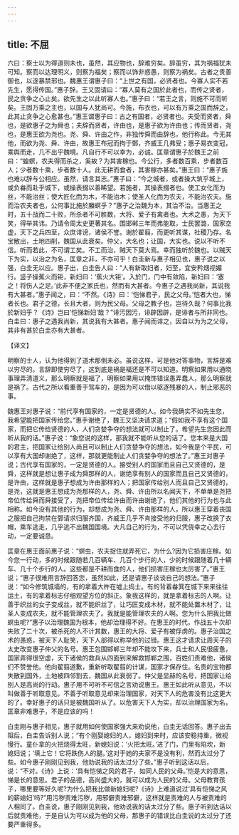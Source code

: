 ```yaml
---
---
---
```

title: 不屈
---



六曰：察士以为得道则未也，虽然，其应物也，辞难穷矣。辞虽穷，其为祸福犹未可知。察而以达理明义，则察为福矣；察而以饰非惑愚，则察为祸矣。古者之贵善御也，以逐暴禁邪也。魏惠王谓惠子曰：“上世之有国，必贤者也。今寡人实不若先生，愿得传国。”惠子辞。王又固请曰：“寡人莫有之国於此者也，而传之贤者，民之贪争之心止矣。欲先生之以此听寡人也。”惠子曰：“若王之言，则施不可而听矣。王固万乘之主也，以国与人犹尚可。今施，布衣也，可以有万乘之国而辞之，此其止贪争之心愈甚也。”惠王谓惠子曰：古之有国者，必贤者也。夫受而贤者，舜也，是欲惠子之为舜也；夫辞而贤者，许由也，是惠子欲为许由也；传而贤者，尧也，是惠王欲为尧也。尧、舜、许由之作，非独传舜而由辞也，他行称此。今无其他，而欲为尧、舜、许由，故惠王布冠而拘于鄄，齐威王几弗受；惠子易衣变冠，乘舆而走，几不出乎魏境。凡自行不可以幸为，必诚。匡章谓惠子於魏王之前曰：“蝗螟，农夫得而杀之，奚故？为其害稼也。今公行，多者数百乘，步者数百人；少者数十乘，步者数十人。此无耕而食者，其害稼亦甚矣。”惠王曰：“惠子施也难以辞与公相应。虽然，请言其志。”惠子曰：“今之城者，或者操大筑乎城上，或负畚而赴乎城下，或操表掇以善睎望。若施者，其操表掇者也。使工女化而为丝，不能治丝；使大匠化而为木，不能治木；使圣人化而为农夫，不能治农夫。施而治农夫者也，公何事比施於螣螟乎？”惠子之治魏为本，其治不治。当惠王之时，五十战而二十败，所杀者不可胜数，大将、爱子有禽者也。大术之愚，为天下笑，得举其讳。乃请令周太史更著其名。围邯郸三年而弗能取，士民罢潞，国家空虚，天下之兵四至，众庶诽谤，诸侯不誉。谢於翟翦，而更听其谋，社稷乃存。名宝散出，土地四削，魏国从此衰矣。仲父，大名也；让国，大实也。说以不听不信。听而若此，不可谓工矣。不工而治，贼天下莫大焉。幸而独听於魏也。以贼天下为实，以治之为名，匡章之非，不亦可乎！白圭新与惠子相见也，惠子说之以强，白圭无以应。惠子出，白圭告人曰：“人有新取妇者，妇至，宜安矜烟视媚行。竖子操蕉火而钜，新妇曰：‘蕉火大钜’。入於门，门中有敛陷，新妇曰：‘塞之！将伤人之足。’此非不便之家氏也，然而有大甚者。今惠子之遇我尚新，其说我有大甚者。”惠子闻之，曰：“不然。《诗》曰：‘恺悌君子，民之父母。’恺者大也，悌者长也。君子之德，长且大者，则为民父母。父母之教子也，岂待久哉？何事比我於新妇乎？《诗》岂曰‘恺悌新妇’哉？”诽污因污，诽辟因辟，是诽者与所非同也。白圭曰：惠子之遇我尚新，其说我有大甚者。惠子闻而诽之，因自以为为之父母，其非有甚於白圭亦有大甚者。

【译文】

明察的士人，认为他得到了道术那倒未必。虽说这样，可是他对答事物，言辞是难以穷尽的。言辞即使穷尽了，这到底是祸是福还是不可以知道。明察如果用以通晓事理弄清道义，那么明察就是福了，明察如果用以掩饰错误愚弄蠢人，那么明察就是祸了。古代之所以看重善于驾车的，是因为可以借以驱逐残暴的人，制止邪恶的事。

魏惠王对惠子说：“前代享有国家的，一定是贤德的人。如今我确实不如先生您，我希望能把国家传给您。”惠手谢绝了，魏王又坚决请求道；“假如我不享有这个国家，而把它传给贤德的人，人们贪婪争夺的想法就可以制止了。希望先生您因此而听从我的话。”惠子说：“象您说的这样，那我就不能听从您的话了。您本来是大国的君主，把国家让给别人尚且可以制止人们贪婪争夺的想法，如今我是个平民，可以享有大国却谢绝了，这样，那就更能制止人们贪婪争夺的想法了。”惠王对惠子说；古代享有国家的，一定是贤德的人。接受别人的国家而且自己又贤德的，是舜，这样就是想让惠子成为舜那样的人，谢绝享有别人的国家而且自己又贤德的，是许由，这样就是惠子想成为许由那样的人；把国家传给别人而且自己又贤德的，是尧，这就是惠王想成为尧那样的人，尧、舜、许由所以名闻天下，不单单是尧把帝位传给舜而舜接受了，尧把帝位传给许由而许由谢绝了，他们其他的行为也与此相称。如今没有其他的行为，却想成为尧、舜、许由那样的人，所以惠王穿着丧国之服把自己拘禁在鄄请求归服齐国，齐威王几乎不肯接受他的归服，惠子改换了衣帽，乘车逃走，几乎逃不出魏国国境。大凡自己的行为，不可以凭侥幸之心去行动，一定要诚恳。

匡章在惠王面前惠子说：“螟虫，农夫捉住就弄死它，为什么?因为它损害庄稼。如今您一行动，多的时候跟随若几百辆车、几百个步行的人，少的时候跟随着几十辆车、几十个步行的人。这些都是不耕而食的人，他们损害庄稼也太厉害了。”惠王说；“惠子很难用言辞回答您，虽然如此，还是请惠子谈谈自己的想法。”惠子说：“如今修筑城墙的，有的拿着大杵在墟上捣士。有的背着畚箕在城下来来往往运土，有的拿着标志仔细观望方位的斜正。象我这样的，就是拿着标志的人啊。让善于织丝的女子变成丝，就不能织丝了，让巧匠变成木材，就不能处置木材了，让圣人变成农夫，就不能管理农夫了。我就是能管理农夫的人啊。您为什么把我比做螟虫呢?”惠子以治理魏国为根本，他却治理得不好。在惠王的时代，作战五十次却失败了二十次，被杀死的人不计其数，惠王的大将、爱子有被俘虏的。惠子治国之术的愚惑，被天下人耻笑，天下人部得以称举他的过错。惠王这才请求让周天子的太史改变惠子仲父的名号。惠王包围邯郸三年却不能攻下来，兵士和人民很疲惫，国家弄得很空虚，天下诸侯的救兵从四面到来解救邯郸之围，百姓们责难他，诸侯们不赞誉他。他向翟翦道歉，重新听取翟翦的计谋，国家才保存住。名贵的宝物都失散到国外，土地被四邻割去，魏国从此衰弱了。仲父是显赫的名号，把国家让给别人是高尚的行动。惠子用不可听不可信之言劝说惠王。惠王如此听从意见，不以叫做善于听取意见。不善于听取意见却来治理国家，对天下人的危害没有比这更大的了。幸好惠子的话只是被魏国听从了。以危害天下人为实，却以治理国家为名，匡章非难惠子，不是应该的吗！

白圭刚与惠子相见，惠子就用如何使国家强大来劝说他，白圭无话回答。惠子出去阻后，白圭告诉别人说；“有个刚娶媳妇的人，媳妇到来时，应该安稳持重，微视慢行。童仆拿的火把烧得太旺，新媳妇说：‘火把太旺。’进了门，门里有陷坎，新媳妇说；‘填上它！它将跌伤人的腿。’这对于她的夫家不是没有利，然而太过分了些。如今惠子刚刚见到我，他劝说我的话太过分了些。”惠子听到这话以后，说：“不对。《诗》上说：‘具有恺悌之风的君子，如同人民的父母。’恺是大的意思，悌是长的意思。君子的品德，高尚盛大的，就可以成为人民的父母。父母教育孩子，哪里要等好久呢?为什么把我比做新媳妇呢?《诗》上难道说过‘具有恺悌之风的薪媳妇’吗?”用污秽责难污秽，用邪僻责难邪僻，这样就是责难的人与被责难的人相同了。白圭说，惠子刚刚见到我，他劝说我的话太过分了些。惠子听到达话以后就责难他，于是自认为可以成为他的父母，那惠子的错误比白圭说的太过分了还要严重得多。